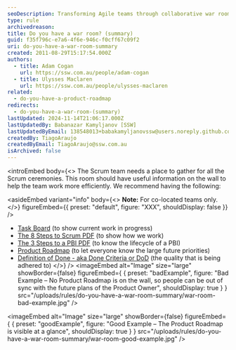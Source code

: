```yaml
---
seoDescription: Transforming Agile teams through collaborative war rooms, creating a centralized space for efficient work and seamless communication.
type: rule
archivedreason:
title: Do you have a war room? (summary)
guid: f35f796c-e7a6-4f6e-946c-f0cff67c09f2
uri: do-you-have-a-war-room-summary
created: 2011-08-29T15:17:54.000Z
authors:
  - title: Adam Cogan
    url: https://ssw.com.au/people/adam-cogan
  - title: Ulysses Maclaren
    url: https://ssw.com.au/people/ulysses-maclaren
related:
  - do-you-have-a-product-roadmap
redirects:
  - do-you-have-a-war-room-(summary)
lastUpdated: 2024-11-14T21:06:17.000Z
lastUpdatedBy: Babanazar Kamyljanov [SSW]
lastUpdatedByEmail: 138548013+babakamyljanovssw@users.noreply.github.com
createdBy: TiagoAraujo
createdByEmail: TiagoAraujo@ssw.com.au
isArchived: false
---
```


<introEmbed
  body={<>
The Scrum team needs a place to gather for all the Scrum ceremonies. This room should have useful information on the wall to help the team work more efficiently. We recommend having the following:

<asideEmbed
  variant="info"
  body={<>
    **Note:** For co-located teams only.
  </>}
  figureEmbed={{
    preset: "default",
    figure: "XXX",
    shouldDisplay: false
  }}
/>

* [Task Board](/the-war-room-does-your-development-room-have-an-electronic-task-board-physical-is-ok-too-for-small-co-located-teams) (to show current work in progress)
* [The 8 Steps to Scrum PDF](8StepstoScrum.pdf) (to show how we work)
* [The 3 Steps to a PBI PDF](3StepsToAPBI.pdf) (to know the lifecycle of a PBI)
* [Product Roadmap](/do-you-have-a-product-roadmap) (to let everyone know the large future priorities)
* [Definition of Done - aka Done Criteria or DoD](/definition-of-done) (the quality that is being adhered to)
  </>}
/>
<imageEmbed
  alt="Image"
  size="large"
  showBorder={false}
  figureEmbed={ {
    preset: "badExample",
    figure: "Bad Example – No Product Roadmap is on the wall, so people can be out of sync with the future plans of the Product Owner",
    shouldDisplay: true
  } }
  src="/uploads/rules/do-you-have-a-war-room-summary/war-room-bad-example.jpg"
/>

<imageEmbed
  alt="Image"
  size="large"
  showBorder={false}
  figureEmbed={ {
    preset: "goodExample",
    figure: "Good Example – The Product Roadmap is visible at a glance",
    shouldDisplay: true
  } }
  src="/uploads/rules/do-you-have-a-war-room-summary/war-room-good-example.jpg"
/>
